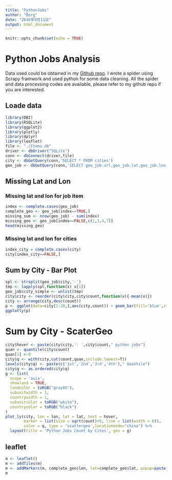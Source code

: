 ```yaml
---
title: "PythonJobs"
author: "Borg"
date: "2016年9月11日"
output: html_document
---
```


```r
knitr::opts_chunk$set(echo = TRUE)
```

# Python Jobs Analysis  
Data used could be obtained in my [Github repo](https://github.com/BigBorg/Scrapy-playground). I wrote a spider using Scrapy framwork and used python for some data cleaning. All the spider and data processing codes are available, please refer to my github repo if you are interested.

## Loade data
```r
library(DBI)
library(RSQLite)
library(ggplot2)
library(plotly)
library(dplyr)
library(leaflet)
file <- "./Items.db"
driver <- dbDriver("SQLite")
conn <- dbConnect(driver,file)
city <- dbGetQuery(conn,'SELECT * FROM cities')
geo_job <- dbGetQuery(conn,'SELECT geo_job.url,geo_job.lat,geo_job.lon,jobs.title,jobs.company,jobs.city,jobs.location  FROM geo_job,jobs WHERE geo_job.url==jobs.url')
```

## Missing Lat and Lon
### Missing lat and lon for job item
```r
index <- complete.cases(geo_job)
complete_geo <- geo_job[index==TRUE,]
missing_sum <- nrow(geo_job) - sum(index)
missing_geo <- geo_job[index==FALSE,c(2,3,4,7)]
head(missing_geo)
```

### Missing lat and lon for cities
```r
index_city = complete.cases(city)
city[index_city==FALSE,]
```

## Sum by City - Bar Plot
```r
spl <- strsplit(geo_job$city,'-') 
tmp <- lapply(spl,function(x) x[1])
geo_job$city_simple <- unlist(tmp)
city$city <- reorder(city$city,city$count,function(x){-mean(x)})
city <- arrange(city,desc(count))
p <- ggplot(data=city[1:20,],aes(city,count)) + geom_bar(fill='blue',stat = "identity") + labs(x="City",y="Count",title="Python Jobs Count by City")
ggplotly(p)
```

# Sum by City - ScaterGeo

```r
city$hover <- paste(city$city,': ',city$count," python jobs")
quan <- quantile(city$count)
quan[1] <-0
city$q <- with(city,cut(count,quan,include.lowest=T))
levels(city$q) <- paste(c('1st','2nd','3rd','4th')," Quantile")
city$q <- as.ordered(city$q)
g <- list(
  scope = 'asia',
  showland = TRUE,
  landcolor = toRGB("gray85"),
  subunitwidth = 1,
  countrywidth = 1,
  subunitcolor = toRGB("white"),
  countrycolor = toRGB("black")
)
plot_ly(city, lon = lon, lat = lat, text = hover,
        marker = list(size = sqrt(count)+9, line = list(width = 0)),
        color = q, type = 'scattergeo',locationmode="china") %>%
  layout(title = 'Python Jobs Count by Cites', geo = g)
```

## leaflet

```r
m <- leaflet() 
m <- addTiles(m) 
m <- addMarkers(m, complete_geo$lon, lat=complete_geo$lat, popup=paste('<br>',"<a href='", complete_geo$url, "'>" , complete_geo$title,"</a>",'<br>',complete_geo$company))
m
```
